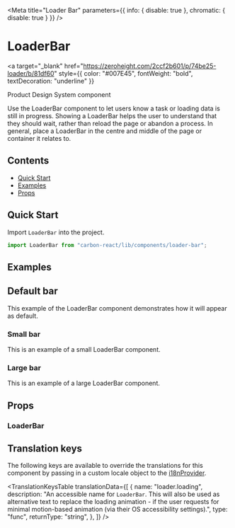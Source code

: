 


<Meta
  title="Loader Bar"
  parameters={{ info: { disable: true }, chromatic: { disable: true } }}
/>

# LoaderBar

<a
  target="_blank"
  href="https://zeroheight.com/2ccf2b601/p/74be25-loader/b/81df60"
  style={{ color: "#007E45", fontWeight: "bold", textDecoration: "underline" }}
>
  Product Design System component
</a>

Use the LoaderBar component to let users know a task or loading data is still in progress.
Showing a LoaderBar helps the user to understand that they should wait, rather than reload the page or abandon a process.
In general, place a LoaderBar in the centre and middle of the page or container it relates to.

## Contents

- [Quick Start](#quick-start)
- [Examples](#examples)
- [Props](#props)

## Quick Start

Import `LoaderBar` into the project.

```javascript
import LoaderBar from "carbon-react/lib/components/loader-bar";
```

## Examples

## Default bar

This example of the LoaderBar component demonstrates how it will appear as default.

<Canvas>
  <Story name="default" story={stories.DefaultStory} />
</Canvas>

### Small bar

This is an example of a small LoaderBar component.

<Canvas>
  <Story name="small" story={stories.SmallStoryLoaderbar} />
</Canvas>

### Large bar

This is an example of a large LoaderBar component.

<Canvas>
  <Story name="large" story={stories.LargeStoryLoaderbar} />
</Canvas>

## Props

### LoaderBar

<StyledSystemProps margin of={LoaderBar} />

## Translation keys

The following keys are available to override the translations for this component by passing in a custom locale object
to the [i18nProvider](https://carbon.sage.com/?path=/story/documentation-i18n--page).

<TranslationKeysTable
  translationData={[
    {
      name: "loader.loading",
      description:
        "An accessible name for `LoaderBar`. This will also be used as alternative text to replace the loading animation - if the user requests for minimal motion-based animation (via their OS accessibility settings).",
      type: "func",
      returnType: "string",
    },
  ]}
/>
